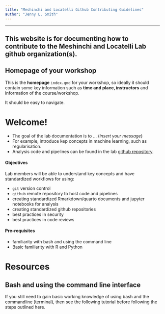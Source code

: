 ```yaml
---
title: "Meshinchi and Locatelli Github Contributing Guidelines"
author: "Jenny L. Smith"
---
```


------------------------------------------------------------------------

::: callout-note
## This website is for documenting how to contribute to the Meshinchi and Locatelli Lab github organization(s).

:::


::: callout-tip
## Homepage of your workshop

This is the **homepage** `index.qmd` for your workshop, so ideally it should contain some key information such as **time and place, instructors** and information of the course/workshop. 

It should be easy to navigate.
:::


# Welcome!

-   The goal of the lab documentation is to ... (*insert your message*)
-   For example, introduce kep concepts in machine learning, such as regularisation.
-   Analysis code and pipelines can be found in the lab [github repository](https://github.com/Meshinchi-Lab).

#### Objectives

Lab members will be able to understand key concepts and have standardized workflows for using:

- `git` version control
- `github` remote repository to host code and pipelines
- creating standardized Rmarkdown/quarto documents and jupyter notebooks for analysis
- creating standardized github repositories 
- best practices in security 
- best practices in code reviews

#### Pre-requisites

-   familiarity with bash and using the command line
-   Basic familiarity with R and Python


# Resources 

::: callout-tip
## Bash and using the command line interface

If you still need to gain basic working knowledge of using bash and the commandline (terminal), then see the following tutorial before following the steps outlined here. 
:::


